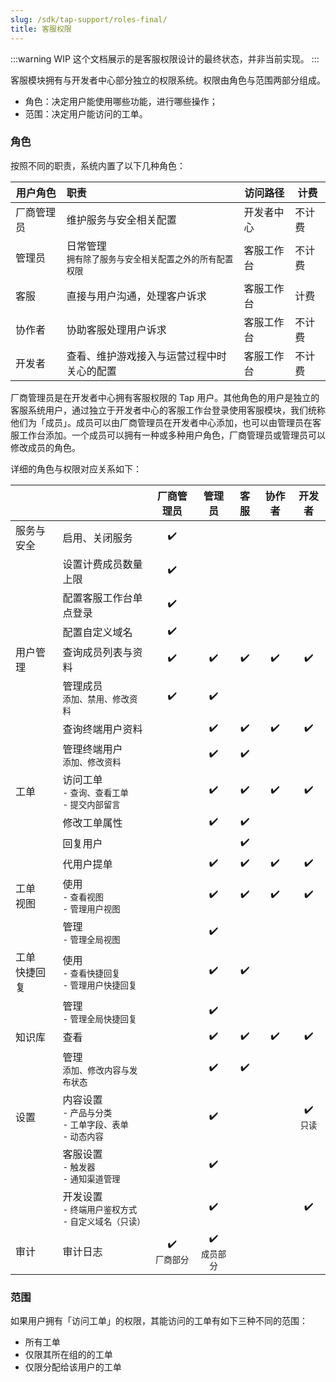 ```yaml
---
slug: /sdk/tap-support/roles-final/
title: 客服权限
---
```


<head>
  <meta name="robots" content="noindex" />
</head>

:::warning WIP
这个文档展示的是客服权限设计的最终状态，并非当前实现。
:::

客服模块拥有与开发者中心部分独立的权限系统。权限由角色与范围两部分组成。

- 角色：决定用户能使用哪些功能，进行哪些操作；
- 范围：决定用户能访问的工单。

### 角色

按照不同的职责，系统内置了以下几种角色：

| 用户角色   | 职责                                                                     | 访问路径   | 计费   |
| ---------- | :----------------------------------------------------------------------- | ---------- | ------ |
| 厂商管理员 | 维护服务与安全相关配置                                                   | 开发者中心 | 不计费 |
| 管理员     | 日常管理<br/><small>拥有除了服务与安全相关配置之外的所有配置权限</small> | 客服工作台 | 不计费 |
| 客服       | 直接与用户沟通，处理客户诉求                                             | 客服工作台 | 计费   |
| 协作者     | 协助客服处理用户诉求                                                     | 客服工作台 | 不计费 |
| 开发者     | 查看、维护游戏接入与运营过程中时关心的配置                               | 客服工作台 | 不计费 |

厂商管理员是在开发者中心拥有客服权限的 Tap 用户。其他角色的用户是独立的客服系统用户，通过独立于开发者中心的客服工作台登录使用客服模块，我们统称他们为「成员」。成员可以由厂商管理员在开发者中心添加，也可以由管理员在客服工作台添加。一个成员可以拥有一种或多种用户角色，厂商管理员或管理员可以修改成员的角色。

详细的角色与权限对应关系如下：

|                   |                                                                              |           厂商管理员           |             管理员             | 客服 | 协作者 |           开发者            |
| ----------------- | ---------------------------------------------------------------------------- | :----------------------------: | :----------------------------: | :--: | :----: | :-------------------------: |
| 服务与安全        | 启用、关闭服务                                                               |               ✔️               |                                |      |        |                             |
|                   | 设置计费成员数量上限                                                         |               ✔️               |                                |      |        |                             |
|                   | 配置客服工作台单点登录                                                       |               ✔️               |                                |      |        |                             |
|                   | 配置自定义域名                                                               |               ✔️               |                                |      |        |                             |
| 用户管理          | 查询成员列表与资料                                                           |               ✔️               |               ✔️               |  ✔️  |   ✔️   |             ✔️              |
|                   | 管理成员<br/><small>添加、禁用、修改资料</small>                             |               ✔️               |               ✔️               |      |        |                             |
|                   | 查询终端用户资料                                                             |                                |               ✔️               |  ✔️  |   ✔️   |             ✔️              |
|                   | 管理终端用户<br/><small>添加、修改资料</small>                               |                                |               ✔️               |  ✔️  |        |                             |
| 工单              | 访问工单<br/><small>- 查询、查看工单<br/>- 提交内部留言</small>              |                                |               ✔️               |  ✔️  |   ✔️   |             ✔️              |
|                   | 修改工单属性                                                                 |                                |               ✔️               |  ✔️  |        |                             |
|                   | 回复用户                                                                     |                                |                                |  ✔️  |        |                             |
|                   | 代用户提单                                                                   |                                |               ✔️               |  ✔️  |   ✔️   |             ✔️              |
| 工单<br/>视图     | 使用<br/><small>- 查看视图<br/>- 管理用户视图</small>                        |                                |               ✔️               |  ✔️  |   ✔️   |             ✔️              |
|                   | 管理<br/><small>- 管理全局视图 </small>                                      |                                |               ✔️               |      |        |                             |
| 工单<br/>快捷回复 | 使用<br/><small>- 查看快捷回复<br/>- 管理用户快捷回复</small>                |                                |               ✔️               |  ✔️  |        |                             |
|                   | 管理<br/><small>- 管理全局快捷回复 </small>                                  |                                |               ✔️               |      |        |                             |
| 知识库            | 查看                                                                         |                                |               ✔️               |  ✔️  |   ✔️   |             ✔️              |
|                   | 管理<br/><small>添加、修改内容与发布状态</small>                             |                                |               ✔️               |  ✔️  |        |                             |
| 设置              | 内容设置<br/><small>- 产品与分类<br/>- 工单字段、表单<br/>- 动态内容</small> |                                |               ✔️               |      |        | ✔️ <br/><small>只读</small> |
|                   | 客服设置<br/><small>- 触发器<br/>- 通知渠道管理</small>                          |                                |               ✔️               |      |        |                             |
|                   | 开发设置<br/><small>- 终端用户鉴权方式<br/>- 自定义域名（只读）</small>      |                                |               ✔️               |      |        |             ✔️              |
| 审计              | 审计日志                                                                     | ✔️<br/><small>厂商部分</small> | ✔️<br/><small>成员部分</small> |      |        |                             |

### 范围

如果用户拥有「访问工单」的权限，其能访问的工单有如下三种不同的范围：

- 所有工单
- 仅限其所在组的的工单
- 仅限分配给该用户的工单
